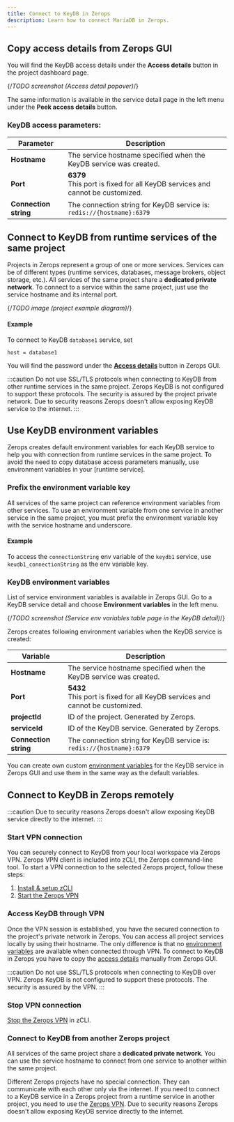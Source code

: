 ```yaml
---
title: Connect to KeyDB in Zerops
description: Learn how to connect MariaDB in Zerops.
---
```


## Copy access details from Zerops GUI

You will find the KeyDB access details under the **Access details** button in the project dashboard page.

{/*TODO screenshot (Access detail popover)*/}

The same information is available in the service detail page in the left menu under the **Peek access details** button.

### KeyDB access parameters:

| Parameter             | Description                                                                      |
| --------------------- | -------------------------------------------------------------------------------- |
| **Hostname**          | The service hostname specified when the KeyDB service was created.               |
| **Port**              | **6379**<br/>This port is fixed for all KeyDB services and cannot be customized. |
| **Connection string** | The connection string for KeyDB service is:<br/>`redis://{hostname}:6379`        |

## Connect to KeyDB from runtime services of the same project

Projects in Zerops represent a group of one or more services. Services can be of different types (runtime services, databases, message brokers, object storage, etc.). All services of the same project share a **dedicated private network**. To connect to a service within the same project, just use the service hostname and its internal port.

{/*TODO image (project example diagram)*/}

#### Example

To connect to KeyDB `database1` service, set

```
host = database1
```

You will find the password under the [**Access details**](#copy-access-details-from-zerops-gui) button in Zerops GUI.

:::caution
Do not use SSL/TLS protocols when connecting to KeyDB from other runtime services in the same project. Zerops KeyDB is not configured to support these protocols. The security is assured by the project private network. Due to security reasons Zerops doesn't allow exposing KeyDB service to the internet.
:::

## Use KeyDB environment variables

Zerops creates default environment variables for each KeyDB service to help you with connection from runtime services in the same project. To avoid the need to copy database access parameters manually, use environment variables in your [runtime service].

### Prefix the environment variable key

All services of the same project can reference environment variables from other services. To use an environment variable from one service in another service in the same project, you must prefix the environment variable key with the service hostname and underscore.

#### Example

To access the `connectionString` env variable of the `keydb1` service, use `keudb1_connectionString` as the env variable key.

### KeyDB environment variables

List of service environment variables is available in Zerops GUI. Go to a KeyDB service detail and choose **Environment variables** in the left menu.

{/*TODO screenshot (Service env variables table page in the KeyDB detail)*/}

Zerops creates following environment variables when the KeyDB service is created:

| Variable              | Description                                                                      |
| --------------------- | -------------------------------------------------------------------------------- |
| **Hostname**          | The service hostname specified when the KeyDB service was created.               |
| **Port**              | **5432**<br/>This port is fixed for all KeyDB services and cannot be customized. |
| **projectId**         | ID of the project. Generated by Zerops.                                          |
| **serviceId**         | ID of the KeyDB service. Generated by Zerops.                                    |
| **Connection string** | The connection string for KeyDB service is:<br/>`redis://{hostname}:6379`        |

You can create own custom [environment variables](/features/env-variables) for the KeyDB service in Zerops GUI and use them in the same way as the default variables.

## Connect to KeyDB in Zerops remotely

:::caution
Due to security reasons Zerops doesn't allow exposing KeyDB service directly to the internet.
:::

### Start VPN connection

You can securely connect to KeyDB from your local workspace via Zerops VPN. Zerops VPN client is included into zCLI, the Zerops command-line tool. To start a VPN connection to the selected Zerops project, follow these steps:

1. [Install & setup zCLI](/references/cli)
2. [Start the Zerops VPN](/references/networking/vpn#start-vpn)

### Access KeyDB through VPN

Once the VPN session is established, you have the secured connection to the project's private network in Zerops. You can access all project services locally by using their hostname. The only difference is that no [environment variables](#use-keydb-environment-variables) are available when connected through VPN. To connect to KeyDB in Zerops you have to copy the [access details](#copy-access-details-from-zerops-gui) manually from Zerops GUI.

:::caution
Do not use SSL/TLS protocols when connecting to KeyDB over VPN. Zerops KeyDB is not configured to support these protocols. The security is assured by the VPN.
:::

### Stop VPN connection

[Stop the Zerops VPN](/references/networking/vpn#stop-vpn) in zCLI.

### Connect to KeyDB from another Zerops project

All services of the same project share a **dedicated private network**. You can use the service hostname to connect from one service to another within the same project.

Different Zerops projects have no special connection. They can communicate with each other only via the internet. If you need to connect to a KeyDB service in a Zerops project from a runtime service in another project, you need to use the [Zerops VPN](#access-keydb-through-vpn). Due to security reasons Zerops doesn't allow exposing KeyDB service directly to the internet.
